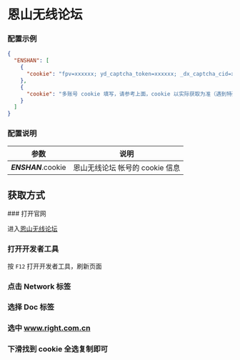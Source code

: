 
<Cards>
  <Card
    title="AcFun"
    href="/settings/acfun"
  />
  <Card
    title="阿里云盘"
    href="/settings/aliyun"
  />
  <Card
    title="奥拉星"
    href="/settings/aolaxing"
  />
  <Card
    title="Baidu 站点提交"
    href="/settings/baidu"
  />
  <Card
    title="Bilibili"
    href="/settings/bilibili"
  />
  <Card
    title="恩山无线论坛"
    href="/settings/enshan"
  />
  <Card
    title="i茅台"
    href="/settings/imaotai"
  />
  <Card
    title="爱奇艺"
    href="/settings/iqiyi"
  />
  <Card
    title="全民 K 歌"
    href="/settings/kgqq"
  />
  <Card
    title="小米运动"
    href="/settings/mimotion"
  />
  <Card
    title="什么值得买"
    href="/settings/smzdm"
  />
  <Card
    title="百度贴吧"
    href="/settings/tieba"
  />
  <Card
    title="V2EX"
    href="/settings/v2ex"
  />
  <Card
    title="有道云笔记"
    href="/settings/youdao"
  />
</Cards>

# 恩山无线论坛

### 配置示例

```json filename="config.json" copy
{
  "ENSHAN": [
    {
      "cookie": "fpv=xxxxxx; yd_captcha_token=xxxxxx; _dx_captcha_cid=xxxxxx; _dx_uzZo5y=xxxxxx; _dx_FMrPY6=xxxxxx; _dx_app_captchadiscuzpluginbydingxiang2017=xxxxxx; TWcq_2132_pc_size_c=0; TWcq_2132_saltkey=xxxxxx; TWcq_2132_lastvisit=xxxxxx; TWcq_2132_sendmail=1; _dx_captcha_vid=xxxxxx; TWcq_2132_sid=Wyv5Ps; TWcq_2132_ulastactivity=xxxxxx; TWcq_2132_auth=xxxxxx; TWcq_2132_lastcheckfeed=xxxxxx; TWcq_2132_lip=xxxxxx; TWcq_2132_connect_is_bind=1; TWcq_2132_nofavfid=1; TWcq_2132_lastact=xxxxxx"
    },
    {
      "cookie": "多账号 cookie 填写，请参考上面，cookie 以实际获取为准（遇到特殊字符如双引号\" 请加反斜杠转义）"
    }
  ]
}
```

### 配置说明

|        参数         |              说明               |
| :-----------------: | :-----------------------------: |
| _**ENSHAN**_.cookie | 恩山无线论坛 帐号的 cookie 信息 |

## 获取方式

<Steps>
### 打开官网
 
进入[恩山无线论坛](https://www.right.com.cn/forum/)

### 打开开发者工具

按 `F12` 打开开发者工具，刷新页面

### 点击 Network 标签

### 选择 Doc 标签

### 选中 www.right.com.cn

### 下滑找到 cookie 全选复制即可

</Steps>
